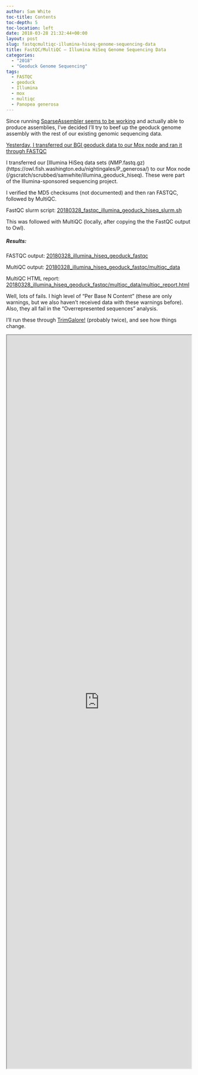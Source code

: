 ```yaml
---
author: Sam White
toc-title: Contents
toc-depth: 5
toc-location: left
date: 2018-03-28 21:32:44+00:00
layout: post
slug: fastqcmultiqc-illumina-hiseq-genome-sequencing-data
title: FastQC/MultiQC – Illumina HiSeq Genome Sequencing Data
categories:
  - "2018"
  - "Geoduck Genome Sequencing"
tags:
  - FASTQC
  - geoduck
  - Illumina
  - mox
  - multiqc
  - Panopea generosa
---
```


Since running [SparseAssembler seems to be working](https://robertslab.github.io/sams-notebook/posts/2018/2018-03-27-assembly-geoduck-novaseq-using-sparseassembler-kmer-101/) and actually able to produce assemblies, I've decided I'll try to beef up the geoduck genome assembly with the rest of our existing genomic sequencing data.

[Yesterday, I transferred our BGI geoduck data to our Mox node and ran it through FASTQC](https://robertslab.github.io/sams-notebook/posts/2018/2018-03-27-fastqcmultiqc-bgi-geoduck-genome-sequencing-data/)

I transferred our [Illumina HiSeq data sets (*NMP*.fastq.gz)(https://owl.fish.washington.edu/nightingales/P_generosa/) to our Mox node (/gscratch/scrubbed/samwhite/illumina_geoduck_hiseq). These were part of the Illumina-sponsored sequencing project.

I verified the MD5 checksums (not documented) and then ran FASTQC, followed by MultiQC.

FastQC slurm script: [20180328_fastqc_illumina_geoduck_hiseq_slurm.sh](https://owl.fish.washington.edu/Athaliana/20180328_illumina_hiseq_geoduck_fastqc/20180328_fastqc_illumina_geoduck_hiseq_slurm.sh)

This was followed with MultiQC (locally, after copying the the FastQC output to Owl).



##### Results:



FASTQC output: [20180328_illumina_hiseq_geoduck_fastqc](https://owl.fish.washington.edu/Athaliana/20180328_illumina_hiseq_geoduck_fastqc/)

MultiQC output: [20180328_illumina_hiseq_geoduck_fastqc/multiqc_data](https://owl.fish.washington.edu/Athaliana/20180328_illumina_hiseq_geoduck_fastqc/multiqc_data/)

MultiQC HTML report: [20180328_illumina_hiseq_geoduck_fastqc/multiqc_data/multiqc_report.html](https://owl.fish.washington.edu/Athaliana/20180328_illumina_hiseq_geoduck_fastqc/multiqc_data/multiqc_report.html)

Well, lots of fails. I high level of "Per Base N Content" (these are only warnings, but we also haven't received data with these warnings before). Also, they all fail in the "Overrepresented sequences" analysis.

I'll run these through [TrimGalore!](https://www.bioinformatics.babraham.ac.uk/projects/trim_galore/) (probably twice), and see how things change.

<iframe src="https://owl.fish.washington.edu/Athaliana/20180328_illumina_hiseq_geoduck_fastqc/multiqc_data/multiqc_report.html" width="100%" height="2000" scrolling="yes"></iframe>
